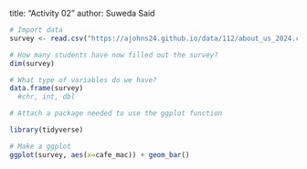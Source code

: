 title: "Activity 02"
author: Suweda Said
```r
# Import data
survey <- read.csv("https://ajohns24.github.io/data/112/about_us_2024.csv")

# How many students have now filled out the survey?
dim(survey)

# What type of variables do we have?
data.frame(survey)
  #chr, int, dbl

# Attach a package needed to use the ggplot function

library(tidyverse)

# Make a ggplot
ggplot(survey, aes(x=cafe_mac)) + geom_bar()

```


